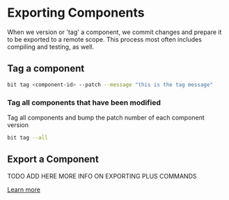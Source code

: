 # Exporting Components

When we version or 'tag' a component, we commit changes and prepare it to be exported to a remote scope. This process most often includes compiling and testing, as well.

## Tag a component

```bash
bit tag <component-id> --patch --message "this is the tag message"
```

### Tag all components that have been modified

Tag all components and bump the patch number of each component version

```bash
bit tag --all
```

## Export a Component

TODO ADD HERE MORE INFO ON EXPORTING PLUS COMMANDS

[Learn more](https://harmony-docs.bit.dev/building-with-bit/versioning-components)
